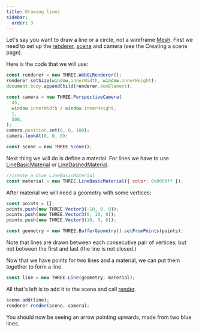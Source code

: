 ```yaml
---
title: Drawing lines
sidebar:
  order: 3
---
```


<div>

Let's say you want to draw a line or a circle, not a wireframe [Mesh](api/objects/Mesh).
First we need to set up the [renderer](api/renderers/WebGLRenderer), [scene](api/scenes/Scene) and camera (see the Creating a scene page).

Here is the code that we will use:

```javascript
const renderer = new THREE.WebGLRenderer();
renderer.setSize(window.innerWidth, window.innerHeight);
document.body.appendChild(renderer.domElement);

const camera = new THREE.PerspectiveCamera(
  45,
  window.innerWidth / window.innerHeight,
  1,
  500,
);
camera.position.set(0, 0, 100);
camera.lookAt(0, 0, 0);

const scene = new THREE.Scene();
```

Next thing we will do is define a material. For lines we have to use [LineBasicMaterial](api/materials/LineBasicMaterial) or [LineDashedMaterial](api/materials/LineDashedMaterial).

```javascript
//create a blue LineBasicMaterial
const material = new THREE.LineBasicMaterial({ color: 0x0000ff });
```

After material we will need a geometry with some vertices:

```javascript
const points = [];
points.push(new THREE.Vector3(-10, 0, 0));
points.push(new THREE.Vector3(0, 10, 0));
points.push(new THREE.Vector3(10, 0, 0));

const geometry = new THREE.BufferGeometry().setFromPoints(points);
```

Note that lines are drawn between each consecutive pair of vertices, but not between the first and last (the line is not closed.)

Now that we have points for two lines and a material, we can put them together to form a line.

```javascript
const line = new THREE.Line(geometry, material);
```

All that's left is to add it to the scene and call [render](api/renderers/WebGLRenderer#render).

```javascript
scene.add(line);
renderer.render(scene, camera);
```

You should now be seeing an arrow pointing upwards, made from two blue lines.

</div>
